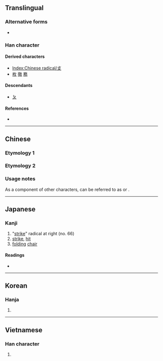 {{also|ㄆ|夊|夂}}
{{character info/new}}
==Translingual==
{{stroke order|type=animate}}

===Alternative forms===
* {{l|mul|攴}}

===Han character===
{{Han char|rn=66|rad=攴|as=00|sn=4|four=|canj=OK,XOK|ids=⿱𠂉乂}}

====Derived characters====
* [[Index:Chinese radical/攴]] {{qualifier|most characters with radical 攴 use the form 攵}}
* [[枚]] [[徹]] [[務]]

====Descendants====
* [[ㄆ]]

====References====
* {{Han ref|kx=0468.050|dkj=13109|dj=0815.340|hdz=21447.090|uh=6535|ud=25909}}

----

==Chinese==

===Etymology 1===
{{zh-see|攴|v}}

===Etymology 2===
{{zh-see|文|v}}

===Usage notes===
As a component of other characters, {{lang|zh|攵}} can be referred to as {{zh-l|反文旁}} or {{zh-l|反文}}.

----

==Japanese==

===Kanji===
{{ja-kanji|grade=|rs=攴00}}

# "[[strike]]" radical at right (no. 66)
# [[strike]], [[hit]]
# [[folding]] [[chair]]

====Readings====
* {{ja-readings|on=[[ぼく]] (boku), [[はく]] (haku), [[ほく]] (hoku)|kun=[[うつ]] (utsu)}}

----

==Korean==

===Hanja===
{{ko-hanja|치다|칠|복}}

# {{hanja form of|복|to [[hit]]; [[strike]]}}

----

==Vietnamese==

===Han character===
{{vi-hantu|[[phộc]], [[truy]]|rs=攴00}}

# {{rfdef|vi|sort=攴00}}

[[Category:CJKV radicals| ]]

{{cln|vi|Han tu}}